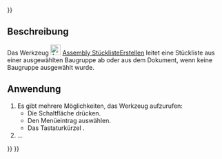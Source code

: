 <languages/>
{{UnfinishedDocu{{#translation:}}}}

{{Docnav/de
|[[Assembly_CreateSimulation/de|SimulationErstellen]]
|[[Assembly_ToggleGrounded/de|VerankertUmschalten]]
|[[Assembly_Workbench/de|Assembly]]
|IconL=Assembly_CreateSimulation.svg
|IconR=Assembly_ToggleGrounded.svg
|IconC=Workbench_Assembly.svg
}}

{{GuiCommand/de
|Name=Assembly CreateBom
|Name/de=Assembly StücklisteErstellen
|MenuLocation=Assembly → Stückliste
|Workbenches=[[Assembly_Workbench/de|Assembly]]
|Shortcut={{KEY|O}}
|Version=1.0
|SeeAlso=
}}

<span id="Description"></span>
==Beschreibung==

Das Werkzeug [[Image:Assembly_CreateBom.svg|24px]] [[Assembly_CreateBom/de|Assembly StücklisteErstellen]] leitet eine Stückliste aus einer ausgewählten Baugruppe ab oder aus dem Dokument, wenn keine Baugruppe ausgewählt wurde.

<span id="Usage"></span>
==Anwendung==

# Es gibt mehrere Möglichkeiten, das Werkzeug aufzurufen:
#* Die Schaltfläche {{Button|[[Image:Assembly_CreateBom.svg|16px]] [[Assembly_CreateBom/de|Stückliste]]}} drücken.
#* Den Menüeintrag {{MenuCommand|Assembly → [[Image:Assembly_CreateBom.svg|16px]] Stückliste}} auswählen.
#* Das Tastaturkürzel {{KEY|O}}.
#...


{{Docnav/de
|[[Assembly_CreateSimulation/de|SimulationErstellen]]
|[[Assembly_ToggleGrounded/de|VerankertUmschalten]]
|[[Assembly_Workbench/de|Assembly]]
|IconL=Assembly_CreateSimulation.svg
|IconR=Assembly_ToggleGrounded.svg
|IconC=Workbench_Assembly.svg
}}

{{Assembly_Tools_navi{{#translation:}}}}
{{Userdocnavi{{#translation:}}}}